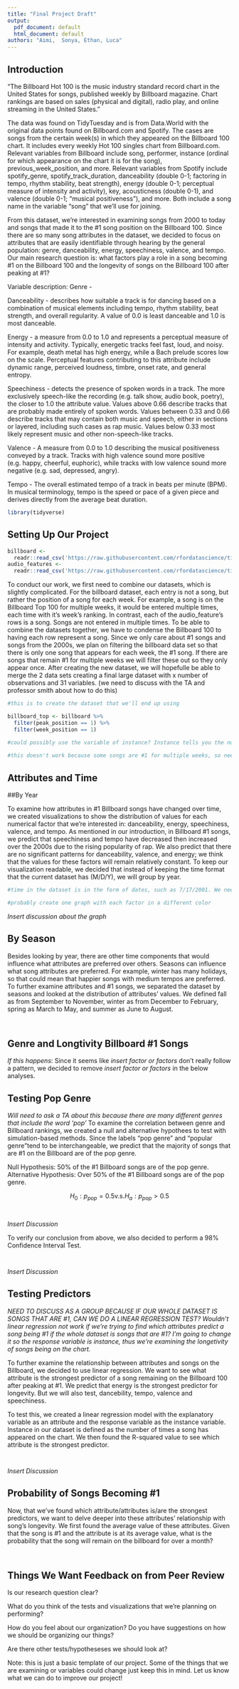 ```yaml
---
title: "Final Project Draft"
output:
  pdf_document: default
  html_document: default
authors: "Aimi,  Sonya, Ethan, Luca"
---
```


## Introduction

“The Billboard Hot 100 is the music industry standard record chart in the United States for songs, published weekly by Billboard magazine. Chart rankings are based on sales (physical and digital), radio play, and online streaming in the United States.”

The data was found on TidyTuesday and is from Data.World with the original data points found on Billboard.com and Spotify. The cases are songs from the certain week(s) in which they appeared on the Billboard 100 chart. It includes every weekly Hot 100 singles chart from Billboard.com. Relevant variables from Billboard include song, performer, instance (ordinal for which appearance on the chart it is for the song), previous_week_position, and more. Relevant variables from Spotify include spotify_genre, spotify_track_duration, danceability (double 0-1; factoring in tempo, rhythm stability, beat strength), energy (double 0-1; perceptual measure of intensity and activity), key, acousticness (double 0-1), and valence (double 0-1; “musical positiveness”), and more. Both include a song name in the variable "song" that we'll use for joining. 

From this dataset, we're interested in examining songs from 2000 to today and songs that made it to the #1 song position on the Billboard 100. Since there are so many song attributes in the dataset, we decided to focus on attributes that are easily identifiable through hearing by the general population: genre, danceability, energy, speechiness, valence, and tempo. Our main research question is: what factors play a role in a song becoming #1 on the Billboard 100 and the longevity of songs on the Billboard 100 after peaking at #1?


Variable description:
Genre - 

Danceability - describes how suitable a track is for dancing based on a combination of musical elements including tempo, rhythm stability, beat strength, and overall regularity. A value of 0.0 is least danceable and 1.0 is most danceable.

Energy - a measure from 0.0 to 1.0 and represents a perceptual measure of intensity and activity. Typically, energetic tracks feel fast, loud, and noisy. For example, death metal has high energy, while a Bach prelude scores low on the scale. Perceptual features contributing to this attribute include dynamic range, perceived loudness, timbre, onset rate, and general entropy.

Speechiness - detects the presence of spoken words in a track. The more exclusively speech-like the recording (e.g. talk show, audio book, poetry), the closer to 1.0 the attribute value. Values above 0.66 describe tracks that are probably made entirely of spoken words. Values between 0.33 and 0.66 describe tracks that may contain both music and speech, either in sections or layered, including such cases as rap music. Values below 0.33 most likely represent music and other non-speech-like tracks.

Valence - A measure from 0.0 to 1.0 describing the musical positiveness conveyed by a track. Tracks with high valence sound more positive (e.g. happy, cheerful, euphoric), while tracks with low valence sound more negative (e.g. sad, depressed, angry).

Tempo - The overall estimated tempo of a track in beats per minute (BPM). In musical terminology, tempo is the speed or pace of a given piece and derives directly from the average beat duration.

```r
library(tidyverse) 
```
## Setting Up Our Project

```r
billboard <- 
  readr::read_csv('https://raw.githubusercontent.com/rfordatascience/tidytuesday/master/data/2021/2021-09-14/billboard.csv')
audio_features <-
  readr::read_csv('https://raw.githubusercontent.com/rfordatascience/tidytuesday/master/data/2021/2021-09-14/audio_features.csv')
```

To conduct our work, we first need to combine our datasets, which is slightly complicated. For the billboard dataset, each entry is not a song, but rather the position of a song for each week. For example, a song is on the Billboard Top 100 for multiple weeks, it would be entered multiple times, each time with it's week's ranking. In contrast, each of the audio_feature's rows is a song. Songs are not entered in multiple times. To be able to combine the datasets together, we have to condense the Billboard 100 to having each row represent a song. Since we only care about #1 songs and songs from the 2000s, we plan on filtering the billboard data set so that there is only one song that appears for each week, the #1 song. If there are songs that remain #1 for multiple weeks we will filter these out so they only appear once. After creating the new dataset, we will hopefulle be able to merge the 2 data sets creating a final large dataset with x number of observations and 31 variables. (we need to discuss with the TA and professor smith about how to do this)


```r
#this is to create the dataset that we'll end up using

billboard_top <- billboard %>%
  filter(peak_position == 1) %>%
  filter(week_position == 1) 

#could possibly use the variable of instance? Instance tells you the number of times that a song has appeared on the chart. So, if we find the max instance, that would return one song and that would also show you how many weeks it has been on the chart, since instance = number of weeks. 
 
#this doesn't work because some songs are #1 for multiple weeks, so need to clean to have it appear once. Since we're only examining #1 songs, we can just get the songs that have been #1. Don't forget to filter so it's just songs in the 2000s. Need to verify that there are over 500 observations (that's the minimum required by the class)


```


## Attributes and Time

##By Year

To examine how attributes in #1 Billboard songs have changed over time, we created visualizations to show the distribution of values for each numerical factor that we're interested in: danceability, energy, speechiness, valence, and tempo. As mentioned in our introduction, in Billboard #1 songs, we predict that speechiness and tempo have decreased then increased over the 2000s due to the rising popularity of rap. We also predict that there are no significant patterns for danceability, valence, and energy; we think that the values for these factors will remain relatively constant. To keep our visualization readable, we decided that instead of keeping the time format that the current dataset has (M/D/Y), we will group by year. 

```r
#time in the dataset is in the form of dates, such as 7/17/2001. We need to figure out how to only get the year
```


```r
#probably create one graph with each factor in a different color
```


*Insert discussion about the graph*


## By Season

Besides looking by year, there are other time components that would influence what attributes are preferred over others. Seasons can influence what song attributes are preferred. For example, winter has many holidays, so that could mean that happier songs with medium tempos are preferred. To further examine attributes and #1 songs, we separated the dataset by seasons and looked at the distribution of attributes' values. We defined fall as from September to November, winter as from December to February, spring as March to May, and summer as June to August. 

```r

```

```r

```


## Genre and Longtivity Billboard #1 Songs

*If this happens*: Since it seems like *insert factor or factors* don't really follow a pattern, we decided to remove *insert factor or factors* in the below analyses. 

## Testing Pop Genre
*Will need to ask a TA about this because there are many different genres that include the word 'pop'*
To examine the correlation between genre and Billboard rankings, we created a null and alternative hypothees to test with simulation-based methods. Since the labels "pop genre" and "popular genre"tend to be interchangeable, we predict that the majority of songs that are #1 on the Billboard are of the pop genre. 

Null Hypothesis: 50% of the #1 Billboard songs are of the pop genre. 
Alternative Hypothesis: Over 50% of the #1 Billboard songs are of the pop genre. 

$$H_0: p_{pop} = 0.5 \text{v.s.} H_a: p_{pop} > 0.5$$
```r

```

```visualizing-null-p-value

```
*Insert Discussion*


To verify our conclusion from above, we also decided to perform a 98% Confidence Interval Test. 

```r

```

```r

```
*Insert Discussion*

## Testing Predictors

*NEED TO DISCUSS AS A GROUP BECAUSE IF OUR WHOLE DATASET IS SONGS THAT ARE #1,  CAN WE DO A LINEAR REGRESSION TEST? Wouldn't linear regression not work if we're trying to find which attributes predict a song being #1 if the whole dataset is songs that are #1? I'm going to change it so the response variable is instance, thus we're examining the longetivity of songs being on the chart.*

To further examine the relationship between attributes and songs on the Billboard, we decided to use linear regression. We want to see what attribute is the strongest predictor of a song remaining on the Billboard 100 after peaking at #1. We predict that energy is the strongest predictor for longevity. But we will also test, dancebility, tempo, valence and speechiness.

To test this, we created a linear regression model with the explanatory variable as an attribute and the response variable as the instance variable. Instance in our dataset is defined as the number of times a song has appeared on the chart. We then found the R-squared value to see which attribute is the strongest predictor. 

```r

```

```r

```
*Insert Discussion*


## Probability of Songs Becoming #1

Now, that we've found which attribute/attributes is/are the strongest predictors, we want to delve deeper into these attributes' relationship with song's longevity. We first found the average value of these attributes. Given that the song is #1 and the attribute is at its average value, what is the probability that the song will remain on the billboard for over a month? 

```r

```

```r

```



## Things We Want Feedback on from Peer Review
Is our research question clear?

What do you think of the tests and visualizations that we're planning on performing? 

How do you feel about our organization? Do you have suggestions on how we should be organizing our things?

Are there other tests/hypotheseses we should look at?

Note: this is just a basic template of our project. Some of the things that we are examining or variables could change just keep this in mind. Let us know what we can do to improve our project!
